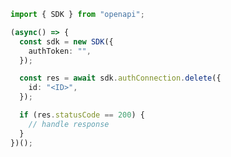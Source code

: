 ```typescript Delete.ts
import { SDK } from "openapi";

(async() => {
  const sdk = new SDK({
    authToken: "",
  });

  const res = await sdk.authConnection.delete({
    id: "<ID>",
  });

  if (res.statusCode == 200) {
    // handle response
  }
})();
```
